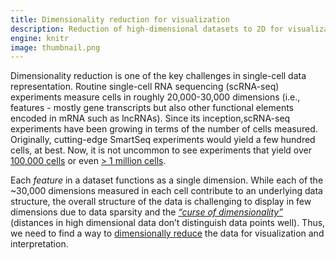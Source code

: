 ```yaml
---
title: Dimensionality reduction for visualization
description: Reduction of high-dimensional datasets to 2D for visualization & interpretation
engine: knitr
image: thumbnail.png
---
```



Dimensionality reduction is one of the key challenges in single-cell data representation. Routine single-cell RNA sequencing (scRNA-seq) experiments measure cells in roughly 20,000-30,000 dimensions (i.e., features - mostly gene transcripts but also other functional elements encoded in mRNA such as lncRNAs). Since its inception,scRNA-seq experiments have been growing in terms of the number of cells measured. Originally, cutting-edge SmartSeq experiments would yield a few hundred cells, at best. Now, it is not uncommon to see experiments that yield over [100,000 cells](<https://www.nature.com/articles/s41586-018-0590-4>) or even [> 1 million cells](https://doi.org/10.1126/science.aba7721).

Each *feature* in a dataset functions as a single dimension. While each of the ~30,000 dimensions measured in each cell contribute to an underlying data structure, the overall structure of the data is challenging to display in few dimensions due to data sparsity and the [*"curse of dimensionality"*](https://en.wikipedia.org/wiki/Curse_of_dimensionality) (distances in high dimensional data don’t distinguish data points well). Thus, we need to find a way to [dimensionally reduce](https://en.wikipedia.org/wiki/Dimensionality_reduction) the data for visualization and interpretation.
